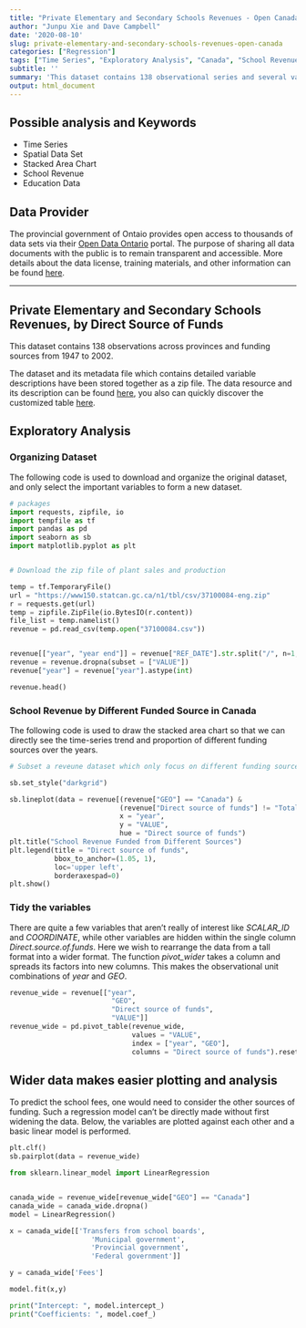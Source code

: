 ---
title: "Private Elementary and Secondary Schools Revenues - Open Canada"
author: "Junpu Xie and Dave Campbell"
date: '2020-08-10'
slug: private-elementary-and-secondary-schools-revenues-open-canada
categories: ["Regression"]
tags: ["Time Series", "Exploratory Analysis", "Canada", "School Revenue", "Education", "Ontario"]
subtitle: ''
summary: 'This dataset contains 138 observational series and several variables, which include the geography of Canada and the other 13 provinces, 9 direct sources of funds and total funded revenue from 1947 to 2002.'
output: html_document
---

## Possible analysis and Keywords

- Time Series
- Spatial Data Set
- Stacked Area Chart
- School Revenue
- Education Data

## Data Provider

The provincial government of Ontaio provides open access to thousands of data sets via their [Open Data Ontario](https://data.ontario.ca/en/) portal. The purpose of sharing all data documents with the public is to remain transparent and accessible.  More details about the data license, training materials, and other information can be found [here](https://data.ontario.ca/about).

***

## Private Elementary and Secondary Schools Revenues, by Direct Source of Funds

This dataset contains 138 observations across provinces and funding sources from 1947 to 2002.

The dataset and its metadata file which contains detailed variable descriptions have been stored together as a zip file. The data resource and its description can be found [here](https://open.canada.ca/data/en/dataset/5b7fd541-5ae6-4602-a895-29210f0abd78), you also can quickly discover the customized table [here](https://www150.statcan.gc.ca/t1/tbl1/en/tv.action?pid=3710008401).


## Exploratory Analysis

### Organizing Dataset

The following code is used to download and organize the original dataset, and only select the important variables to form a new dataset.

```{python dataset}

# packages
import requests, zipfile, io
import tempfile as tf
import pandas as pd
import seaborn as sb
import matplotlib.pyplot as plt


# Download the zip file of plant sales and production

temp = tf.TemporaryFile()
url = "https://www150.statcan.gc.ca/n1/tbl/csv/37100084-eng.zip"
r = requests.get(url)
temp = zipfile.ZipFile(io.BytesIO(r.content))
file_list = temp.namelist()
revenue = pd.read_csv(temp.open("37100084.csv"))


revenue[["year", "year end"]] = revenue["REF_DATE"].str.split("/", n=1, expand = True)
revenue = revenue.dropna(subset = ["VALUE"])
revenue["year"] = revenue["year"].astype(int)

revenue.head()


```

### School Revenue by Different Funded Source in Canada

The following code is used to draw the stacked area chart so that we can directly see the time-series trend and proportion of different funding sources over the years.

```{python graph}

# Subset a reveune dataset which only focus on different funding source in Canada and plot the graph

sb.set_style("darkgrid")

sb.lineplot(data = revenue[(revenue["GEO"] == "Canada") &
                           (revenue["Direct source of funds"] != "Total revenues")],
                           x = "year",
                           y = "VALUE", 
                           hue = "Direct source of funds")
plt.title("School Revenue Funded from Different Sources")
plt.legend(title = "Direct source of funds",
           bbox_to_anchor=(1.05, 1),
           loc='upper left',
           borderaxespad=0)
plt.show()

```

### Tidy the variables

There are quite a few variables that aren't really of interest like *SCALAR_ID* and *COORDINATE*, while other variables are hidden within the single column *Direct.source.of.funds*.  Here we wish to rearrange the data from a tall format into a wider format.  The function *pivot_wider* takes a column and spreads its factors into new columns.  This makes the observational unit combinations of *year* and *GEO*.  

```{python pivotwider}

revenue_wide = revenue[["year",
                         "GEO",
                         "Direct source of funds",
                         "VALUE"]]
revenue_wide = pd.pivot_table(revenue_wide,
                              values = "VALUE",
                              index = ["year", "GEO"],
                              columns = "Direct source of funds").reset_index()


```

## Wider data makes easier plotting and analysis

To predict the school fees, one would need to consider the other sources of funding.  Such a regression model can't be directly made without first widening the data.  Below, the variables are plotted against each other and a basic linear model is performed.

```{python widerplots}

plt.clf()
sb.pairplot(data = revenue_wide)
```

```{python linear modelling}

from sklearn.linear_model import LinearRegression


canada_wide = revenue_wide[revenue_wide["GEO"] == "Canada"]
canada_wide = canada_wide.dropna()
model = LinearRegression()

x = canada_wide[['Transfers from school boards',
                    'Municipal government',
                    'Provincial government',
                    'Federal government']]

y = canada_wide['Fees']

model.fit(x,y)

print("Intercept: ", model.intercept_)
print("Coefficients: ", model.coef_)
```
